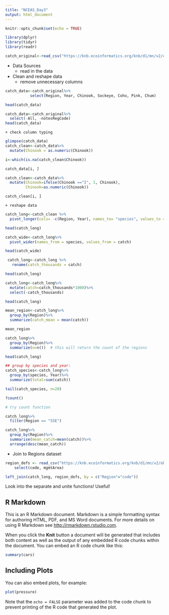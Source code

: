 ```yaml
---
title: "NCEAS_Day3"
output: html_document
---
```


```r
knitr::opts_chunk$set(echo = TRUE)
```


```r
library(dplyr)
library(tidyr)
library(readr)
```

```r
catch_original<-read_csv("https://knb.ecoinformatics.org/knb/d1/mn/v2/object/df35b.302.1")
```
* Data Sources
    + read in the data
* Clean and reshape data
    + remove unnecessary columns
    
```r
catch_data<-catch_original%>%
           select(Region, Year, Chinook, Sockeye, Coho, Pink, Chum)

head(catch_data)
```
```r
catch_data<-catch_original%>%
  select(-All, -notesRegCode)
head(catch_data)
```
    
    
    + check column typing
```r
glimpse(catch_data)
catch_clean<-catch_data%>%
  mutate(Chinook = as.numeric(Chinook))

```


```r
i<-which(is.na(catch_clean$Chinook))
```


```r
catch_data[i, ]
```



```r
catch_clean<-catch_data%>%
  mutate(Chinook=ifelse(Chinook =="I", 1, Chinook), 
         Chinook=as.numeric(Chinook))

```

```r
catch_clean[i, ]
```
    + reshape data
    
```r
catch_long<-catch_clean %>%
  pivot_longer(cols= -c(Region, Year), names_to= "species", values_to = "catch")

head(catch_long)
```
    
    
```r
catch_wide<-catch_long%>%
  pivot_wider(names_from = species, values_from = catch)

head(catch_wide)
```


```r
 catch_long<-catch_long %>%
   rename(catch_thousands = catch)

head(catch_long)
```
```r
catch_long<-catch_long%>%
  mutate(catch=catch_thousands*1000)%>%
  select(-catch_thousands)

head(catch_long)
```

```r
mean_region<-catch_long%>%
  group_by(Region)%>%
  summarize(catch_mean = mean(catch))

mean_region
```


```r
catch_long%>%
  group_by(Region)%>%
  summarize(n=n())  # this will return the count of the regions
```

```r

head(catch_long)

## group by species and year: 
catch_species<-catch_long%>%
  group_by(species, Year)%>%
  summarize(total=sum(catch))

tail(catch_species, n=20)

?count()

# try count function 


```



```r
catch_long%>%
  filter(Region == "SSE")

```
```r

catch_long%>%
  group_by(Region)%>%
  summarise(mean_catch=mean(catch))%>%
  arrange(desc(mean_catch))

```

* Join to Regions dataset

```r
region_defs <- read_csv("https://knb.ecoinformatics.org/knb/d1/mn/v2/object/df35b.303.1") %>% 
    select(code, mgmtArea)
```
```r
left_join(catch_long, region_defs, by = c("Region"="code"))
```
Look into the separate and unite functions! Useful! 


## R Markdown

This is an R Markdown document. Markdown is a simple formatting syntax for authoring HTML, PDF, and MS Word documents. For more details on using R Markdown see <http://rmarkdown.rstudio.com>.

When you click the **Knit** button a document will be generated that includes both content as well as the output of any embedded R code chunks within the document. You can embed an R code chunk like this:

```r
summary(cars)
```

## Including Plots

You can also embed plots, for example:

```r
plot(pressure)
```

Note that the `echo = FALSE` parameter was added to the code chunk to prevent printing of the R code that generated the plot.
